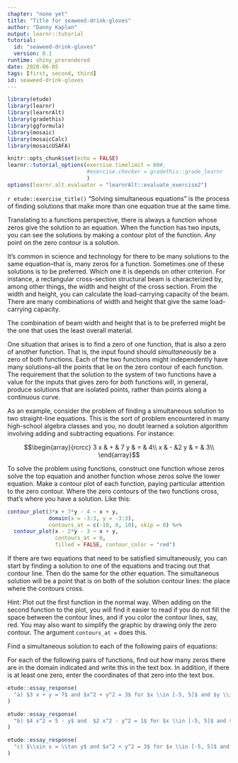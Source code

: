 ```yaml
---
chapter: "none yet"
title: "Title for seaweed-drink-gloves"
author: "Danny Kaplan"
output: learnr::tutorial
tutorial:
  id: "seaweed-drink-gloves"
  version: 0.1
runtime: shiny_prerendered
date: 2020-06-05 
tags: [first, second, third]
id: seaweed-drink-gloves
---
```


```r
library(etude)
library(learnr)
library(learnrAlt)
library(gradethis)
library(ggformula)
library(mosaic)
library(mosaicCalc)
library(mosaicUSAFA)

knitr::opts_chunk$set(echo = FALSE)
learnr::tutorial_options(exercise.timelimit = 60#,
                         #exercise.checker = gradethis::grade_learnr
                         )
options(learnr.alt.evaluator = "learnrAlt::evaluate_exercise2")
```


`r etude::exercise_title()` "Solving simultaneous equations" is the process of finding solutions that make more than one equation true at the same time. 

Translating to a functions perspective, there is always a function whose zeros give the solution to an equation. When the function has two inputs, you can see the solutions by making a contour plot of the function. *Any* point on the zero contour is a solution.

It's common in science and technology for there to be many solutions to the same equation--that is, many zeros for a function. Sometimes one of these solutions is to be preferred. Which one it is depends on other criterion. For instance, a rectangular cross-section structural beam is characterized by, among other things, the width and height of the cross section. From the width and height, you can calculate the load-carrying capacity of the beam. There are many combinations of width and height that give the same load-carrying capacity.

The combination of beam width and height that is to be preferred might be the one that uses the least overall material. 

One situation that arises is to find a zero of one function, that is also a zero of another function. That is, the input found should *simultaneously* be a zero of both functions. Each of the two functions might independently have many solutions--all the points that lie on the zero contour of each function. The requirement that the solution to the system of two functions have a value for the inputs that gives zero for *both* functions will, in general, produce solutions that are isolated points, rather than points along a continuous curve. 

As an example, consider the problem of finding a simultaneous solution to two straight-line equations. This is the sort of problem encountered in many high-school algebra classes and you, no doubt learned a solution algorithm involving adding and subtracting equations. For instance:

$$\begin{array}{rcrcc}
 3  x & + & 7 y & = & 4\\
    x & - &2   y & = & 3\\
\end{array}$$

To solve the problem using functions, construct one function whose zeros solve the top equation and another function whose zeros solve the lower equation. Make a contour plot of each function, paying particular attention to the zero contour. Where the zero contours of the two functions cross, that's where you have a solution.  Like this:


```r
contour_plot(3*x + 7*y - 4 ~ x + y, 
             domain(x = -3:3, y = -3:3), 
             contours_at = c(-10, 0, 10), skip = 0) %>%
  contour_plot(x - 2*y - 3 ~ x + y, 
               contours_at = 0, 
               filled = FALSE, contour_color = "red")
```
If there are two equations that need to be satisfied simultaneously, you can start by finding a solution to one of the equations and tracing out that contour line. Then do the same for the other equation. The simultaneous solution will be a point that is on both of the solution contour lines: the place where the contours cross.

Hint: Plot out the first function in the normal way. When adding on the second function to the plot, you will find it easier to read if you do not fill the space between the contour lines, and if you color the contour lines, say, red. You may also want to simplify the graphic by drawing only the zero contour. The argument `contours_at = ` does this.


Find a simultaneous solution to each of the following pairs of equations:

For each of the following pairs of functions, find out how many zeros there are in the domain indicated and write this in the text box. In addition, if there is at least one zero, enter the coordinates of that zero into the text box.

```r
etude::essay_response(
  "a) $3 x + y = 7$ and $x^2 + y^2 = 3$ for $x \\in [-5, 5]$ and $y \\in [-5, 5]$."
)
```



```r
etude::essay_response(
  "b) $4 x^2 = 5 - y$ and  $2 x^2 - y^2 = 1$ for $x \\in [-5, 5]$ and $y \\in [-5, 5]$."
)
```

```r
etude::essay_response(
  "c) $\\sin x = \\tan y$ and $x^2 + y^2 = 3$ for $x \\in [-5, 5]$ and $y \\in [-1, 1]$."
)
```

